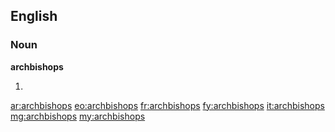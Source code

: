 ==English==

===Noun===
'''archbishops'''

# {{plural of|[[archbishop]]}}

[[ar:archbishops]]
[[eo:archbishops]]
[[fr:archbishops]]
[[fy:archbishops]]
[[it:archbishops]]
[[mg:archbishops]]
[[my:archbishops]]